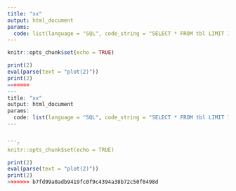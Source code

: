 ---
title: "xx"
output: html_document
params:
  code: list(language = "SQL", code_string = "SELECT * FROM tbl LIMIT 15")
---
   

```{r setup, include=FALSE}
knitr::opts_chunk$set(echo = TRUE)
```


```{r}
print(2)
eval(parse(text = "plot(2)"))
print(2)
=======
---
title: "xx"
output: html_document
params:
  code: list(language = "SQL", code_string = "SELECT * FROM tbl LIMIT 15")
---
   

```{r setup, include=FALSE}
knitr::opts_chunk$set(echo = TRUE)
```


```{r}
print(2)
eval(parse(text = "plot(2)"))
print(2)
>>>>>>> b7fd99a0adb9419fc0f9c4394a38b72c50f0498d
```